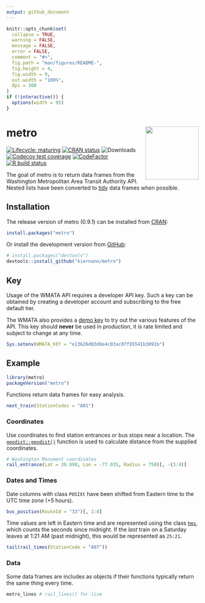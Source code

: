 ```yaml
---
output: github_document
---
```


<!-- README.md is generated from README.Rmd. Please edit that file -->

```r
knitr::opts_chunk$set(
  collapse = TRUE,
  warning = FALSE,
  message = FALSE,
  error = FALSE,
  comment = "#>",
  fig.path = "man/figures/README-",
  fig.height = 4,
  fig.width = 9,
  out.width = "100%",
  dpi = 300
)
if (!interactive()) {
  options(width = 95)
}
```

# metro <img src='man/figures/logo.png' align="right" height="139" />

<!-- badges: start -->
[![Lifecycle: maturing][lc_badge]][lc_link]
[![CRAN status][cran_badge]][cran_link]
![Downloads][dl_badge]
[![Codecov test coverage][cc_badge]][cc_link]
[![CodeFactor][cf_badge]][cf_link]
[![R build status][ga_badge]][ga_link]
<!-- badges: end -->

The goal of metro is to return data frames from the Washington Metropolitan Area
Transit Authority API. Nested lists have been converted to [tidy] data frames
when possible.

## Installation

The release version of metro (0.9.1) can be installed from [CRAN][cran]:

```r
install.packages("metro")
```

Or install the development version from [GitHub][gh]:

```r
# install.packages("devtools")
devtools::install_github("kiernann/metro")
```

## Key

Usage of the WMATA API requires a developer API key. Such a key can be obtained
by creating a developer account and subscribing to the free default tier.

The WMATA also provides a [demo key][demo] to try out the various features of
the API. This key should **never** be used in production, it is rate limited and
subject to change at any time.

```r
Sys.setenv(WMATA_KEY = "e13626d03d8e4c03ac07f95541b3091b")
```

## Example

```r
library(metro)
packageVersion("metro")
```

Functions return data frames for easy analysis.

```r
next_train(StationCodes = "A01")
```

### Coordinates

Use coordinates to find station entrances or bus stops near a location. The
[`geodist::geodist()`][gd] function is used to calculate distance from the
supplied coordinates.

```r
# Washington Monument coordinates
rail_entrance(Lat = 38.890, Lon = -77.035, Radius = 750)[, -(3:4)]
```

### Dates and Times

Date columns with class `POSIXt` have been shifted from Eastern time to the UTC
time zone (+5 hours).

```r
bus_position(RouteId = "33")[, 1:8]
```

Time values are left in Eastern time and are represented using the class
[`hms`][hms], which counts the seconds since midnight. If the _last_ train on a
Saturday leaves at 1:21 AM (past midnight), this would be represented as
`25:21`.

```r
tail(rail_times(StationCode = "A07"))
```

### Data

Some data frames are includes as objects if their functions typically return the
same thing every time.

```r
metro_lines # rail_lines() for live
```

<!-- refs: start -->
[lc_badge]: https://lifecycle.r-lib.org/articles/figures/lifecycle-maturing.svg
[lc_link]: https://lifecycle.r-lib.org/articles/stages.html
[cran_badge]: https://www.r-pkg.org/badges/version/metro
[cran_link]: https://CRAN.R-project.org/package=metro
[dl_badge]: https://cranlogs.r-pkg.org/badges/grand-total/metro
[ga_badge]: https://github.com/kiernann/metro/workflows/R-CMD-check/badge.svg
[ga_link]: https://github.com/kiernann/metro/actions
[cc_badge]: https://codecov.io/gh/kiernann/metro/branch/master/graph/badge.svg
[cc_link]: https://codecov.io/gh/kiernann/metro?branch=master
[cf_badge]: https://www.codefactor.io/repository/github/kiernann/metro/badge
[cf_link]: https://www.codefactor.io/repository/github/kiernann/metro
[tidy]: https://en.wikipedia.org/wiki/Tidy_data
[cran]: https://cran.r-project.org/package=metro
[gh]: https://github.com/kiernann/metro
[demo]: https://developer.wmata.com/products/5475f236031f590f380924ff
[gd]: https://github.com/hypertidy/geodist
[hms]: https://github.com/tidyverse/hms
<!-- refs: end -->
